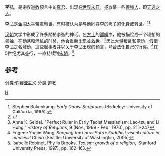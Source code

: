 '''李弘'''，是宗教[[道教|道教]]预言中的[[弥赛亚|真君]]，出现在[[世界末日|世界末日]]，拯救某一些[[善種人|善種人]]，即[[天选之人|天选之人]]。

李弘是[[金闕太平帝君|金闕太平帝君]]轉世，有时被认为是与他同姓李的[[老子|老子]]的化身或转世。<ref> Stephen Bokenkamp, ''Early Daoist Scriptures'' (Berkeley: University of California, 1999). </ref><ref>{{Cite book|title=La Divinisation de Lao Tseu dans le Taoisme des Han|last=Anna K.|first=Seidel|publisher=École française d’Extrême-Orient|year=1969|pages=70, 98, 119.}}</ref>

[[汉朝|汉朝]]文学中形成了許多關於李弘的神话。在[[方士|方士]]的[[讖緯|讖緯]]中，他被描绘成一个理想的领袖，在动荡和混乱的时候，他会重新出现並[[救世|救世]]。<ref> Anna K. Seidel. "Perfect Ruler in Early Taoist Messianism: Lao-tzu and Li Hung," ''History of Religions'', 9 (Nov., 1969 - Feb., 1970), pp. 216-247</ref>因此大量叛乱和暴动，假借李弘之名發動，這些起事者并以关于李弘出现的预言，以合法化自己的行徑。<ref>Eugene Yuejin Wang. ''Shaping the Lotus Sutra: Buddhist visual culture in medieval China'' (Seattle: University of Washington, 2005)</ref>在5世纪尤其盛行，一直持续到[[宋朝|宋朝]]。<ref>Isabelle Robinet, Phyllis Brooks, ''Taoism: growth of a religion'', (Stanford University Press: 1997), pp. 162-163.</ref>

== 参考 ==
{{reflist}}

[[Category:李姓|H]]
[[分类:弥赛亚主义|分类:弥赛亚主义]]
[[分类:道教|分类:道教]]